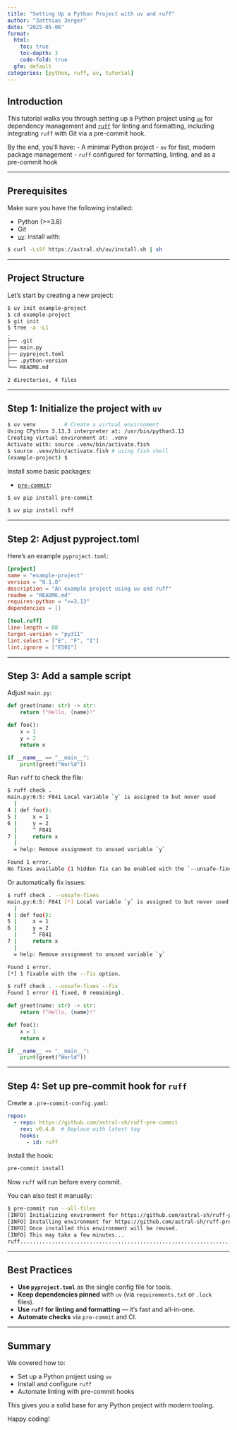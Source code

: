 ```yaml
---
title: "Setting Up a Python Project with uv and ruff"
author: "3atthias 3erger"
date: "2025-05-06"
format:
  html:
    toc: true
    toc-depth: 3
    code-fold: true
  gfm: default
categories: [python, ruff, uv, tutorial]
---
```


## Introduction

This tutorial walks you through setting up a Python project using [`uv`](https://github.com/astral-sh/uv) for dependency management and [`ruff`](https://docs.astral.sh/ruff/) for linting and formatting, including integrating `ruff` with Git via a pre-commit hook.

By the end, you’ll have:
- A minimal Python project
- `uv` for fast, modern package management
- `ruff` configured for formatting, linting, and as a pre-commit hook

---

## Prerequisites

Make sure you have the following installed:

- Python (>=3.8)
- Git
- [`uv`](https://github.com/astral-sh/uv): install with:

``` .bash
$ curl -LsSf https://astral.sh/uv/install.sh | sh
```

---

## Project Structure

Let’s start by creating a new project:

``` .bash
$ uv init example-project
$ cd example-project
$ git init
$ tree -a -L1
.
├── .git
├── main.py
├── pyproject.toml
├── .python-version
└── README.md

2 directories, 4 files
```

---

## Step 1: Initialize the project with `uv`

``` .bash
$ uv venv         # Create a virtual environment
Using CPython 3.13.3 interpreter at: /usr/bin/python3.13
Creating virtual environment at: .venv
Activate with: source .venv/bin/activate.fish
$ source .venv/bin/activate.fish # using fish shell
(example-project) $
```

Install some basic packages:

- [`pre-commit`](https://pre-commit.com/#install):

``` .bash
$ uv pip install pre-commit
```

``` .bash
$ uv pip install ruff
```

---

## Step 2: Adjust pyproject.toml

Here's an example `pyproject.toml`:

```toml
[project]
name = "example-project"
version = "0.1.0"
description = "An example project using uv and ruff"
readme = "README.md"
requires-python = ">=3.13"
dependencies = []

[tool.ruff]
line-length = 88
target-version = "py311"
lint.select = ["E", "F", "I"]
lint.ignore = ["E501"]
```

---

## Step 3: Add a sample script

Adjust `main.py`:

```python
def greet(name: str) -> str:
    return f"Hello, {name}!"

def foo():
    x = 1
    y = 2
    return x

if __name__ == "__main__":
    print(greet("World"))
```

Run `ruff` to check the file:

``` .bash
$ ruff check .
main.py:6:5: F841 Local variable `y` is assigned to but never used
  |
4 | def foo():
5 |     x = 1
6 |     y = 2
  |     ^ F841
7 |     return x
  |
  = help: Remove assignment to unused variable `y`

Found 1 error.
No fixes available (1 hidden fix can be enabled with the `--unsafe-fixes` option).
```

Or automatically fix issues:

``` .bash
$ ruff check . --unsafe-fixes
main.py:6:5: F841 [*] Local variable `y` is assigned to but never used
  |
4 | def foo():
5 |     x = 1
6 |     y = 2
  |     ^ F841
7 |     return x
  |
  = help: Remove assignment to unused variable `y`

Found 1 error.
[*] 1 fixable with the --fix option.
```

``` .bash
$ ruff check . --unsafe-fixes --fix
Found 1 error (1 fixed, 0 remaining).
```

```python
def greet(name: str) -> str:
    return f"Hello, {name}!"

def foo():
    x = 1
    return x

if __name__ == "__main__":
    print(greet("World"))
```
---

## Step 4: Set up pre-commit hook for `ruff`

Create a `.pre-commit-config.yaml`:

```yaml
repos:
  - repo: https://github.com/astral-sh/ruff-pre-commit
    rev: v0.4.0  # Replace with latest tag
    hooks:
      - id: ruff
```

Install the hook:

``` .bash
pre-commit install
```

Now `ruff` will run before every commit.

You can also test it manually:

``` .bash
$ pre-commit run --all-files
[INFO] Initializing environment for https://github.com/astral-sh/ruff-pre-commit.
[INFO] Installing environment for https://github.com/astral-sh/ruff-pre-commit.
[INFO] Once installed this environment will be reused.
[INFO] This may take a few minutes...
ruff.....................................................................Passed
```

---

## Best Practices

- **Use `pyproject.toml`** as the single config file for tools.
- **Keep dependencies pinned** with `uv` (via `requirements.txt` or `.lock` files).
- **Use `ruff` for linting and formatting** — it's fast and all-in-one.
- **Automate checks** via `pre-commit` and CI.

---

## Summary

We covered how to:

- Set up a Python project using `uv`
- Install and configure `ruff`
- Automate linting with pre-commit hooks

This gives you a solid base for any Python project with modern tooling.

Happy coding! 
